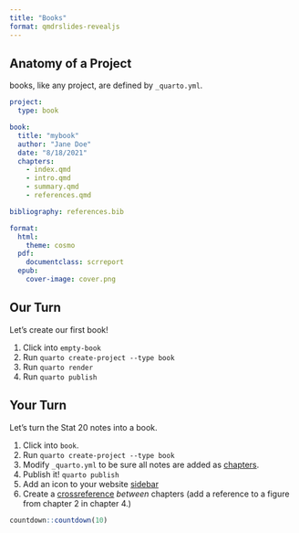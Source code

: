 ```yaml
---
title: "Books"
format: qmdrslides-revealjs
---
```


## Anatomy of a Project

books, like any project, are defined by `_quarto.yml`. 

```yaml
project:
  type: book

book:
  title: "mybook"
  author: "Jane Doe"
  date: "8/18/2021"
  chapters:
    - index.qmd
    - intro.qmd
    - summary.qmd
    - references.qmd

bibliography: references.bib

format:
  html:
    theme: cosmo
  pdf:
    documentclass: scrreport
  epub:
    cover-image: cover.png
```

## Our Turn {.our-turn}

Let's create our first book!

1. Click into `empty-book`
2. Run `quarto create-project --type book`
3. Run `quarto render`
4. Run `quarto publish`

## Your Turn {.your-turn}

Let's turn the Stat 20 notes into a book.

1. Click into `book`.
2. Run `quarto create-project --type book`
3. Modify `_quarto.yml` to be sure all notes are added as [chapters](https://quarto.org/docs/books/book-structure.html#overview).
4. Publish it! `quarto publish`
5. Add an icon to your website [sidebar](https://quarto.org/docs/reference/projects/books.html#sidebar-tools)
6. Create a [crossreference](https://quarto.org/docs/authoring/cross-references.html) *between* chapters (add a reference to a figure from chapter 2 in chapter 4.)

```r
countdown::countdown(10)
```


